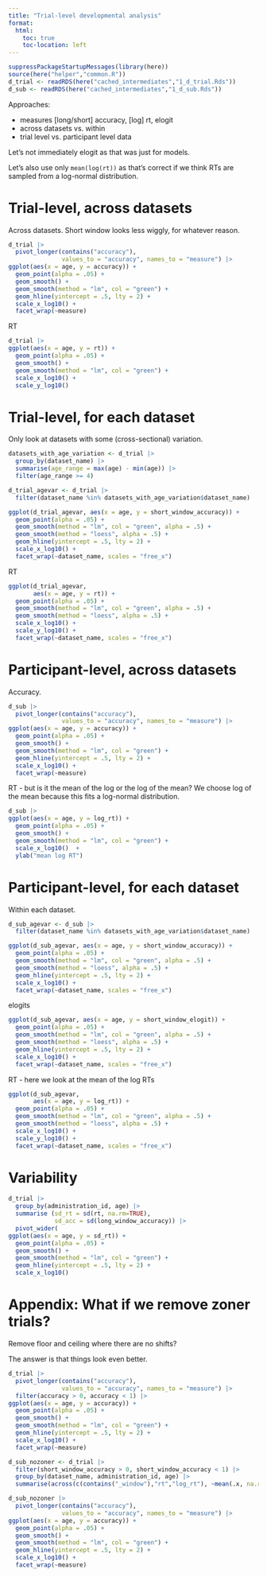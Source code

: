 ```yaml
---
title: "Trial-level developmental analysis"
format:
  html:
    toc: true
    toc-location: left
---
```


```r
suppressPackageStartupMessages(library(here))
source(here("helper","common.R"))
d_trial <- readRDS(here("cached_intermediates","1_d_trial.Rds"))
d_sub <- readRDS(here("cached_intermediates","1_d_sub.Rds"))
```

Approaches:

- measures [long/short] accuracy, [log] rt, elogit
- across datasets vs. within
- trial level vs. participant level data

Let's not immediately elogit as that was just for models. 

Let's also use only `mean(log(rt))` as that's correct if we think RTs are sampled from a log-normal distribution. 

# Trial-level, across datasets

Across datasets. Short window looks less wiggly, for whatever reason. 

```r
d_trial |>
  pivot_longer(contains("accuracy"), 
               values_to = "accuracy", names_to = "measure") |>
ggplot(aes(x = age, y = accuracy)) + 
  geom_point(alpha = .05) + 
  geom_smooth() +
  geom_smooth(method = "lm", col = "green") +
  geom_hline(yintercept = .5, lty = 2) + 
  scale_x_log10() + 
  facet_wrap(~measure)
```

RT

```r
d_trial |>
ggplot(aes(x = age, y = rt)) + 
  geom_point(alpha = .05) + 
  geom_smooth() +
  geom_smooth(method = "lm", col = "green") +
  scale_x_log10() +
  scale_y_log10()
```

# Trial-level, for each dataset

Only look at datasets with some (cross-sectional) variation. 

```r
datasets_with_age_variation <- d_trial |>
  group_by(dataset_name) |>
  summarise(age_range = max(age) - min(age)) |>
  filter(age_range >= 4)

d_trial_agevar <- d_trial |>
  filter(dataset_name %in% datasets_with_age_variation$dataset_name)
```
  
```r
ggplot(d_trial_agevar, aes(x = age, y = short_window_accuracy)) + 
  geom_point(alpha = .05) + 
  geom_smooth(method = "lm", col = "green", alpha = .5) +
  geom_smooth(method = "loess", alpha = .5) +
  geom_hline(yintercept = .5, lty = 2) + 
  scale_x_log10() + 
  facet_wrap(~dataset_name, scales = "free_x")
```

RT

```r
ggplot(d_trial_agevar,
       aes(x = age, y = rt)) + 
  geom_point(alpha = .05) + 
  geom_smooth(method = "lm", col = "green", alpha = .5) +
  geom_smooth(method = "loess", alpha = .5) +
  scale_x_log10() +
  scale_y_log10() + 
  facet_wrap(~dataset_name, scales = "free_x")
```

# Participant-level, across datasets

Accuracy. 

```r
d_sub |>
  pivot_longer(contains("accuracy"), 
               values_to = "accuracy", names_to = "measure") |>
ggplot(aes(x = age, y = accuracy)) + 
  geom_point(alpha = .05) + 
  geom_smooth() +
  geom_smooth(method = "lm", col = "green") +
  geom_hline(yintercept = .5, lty = 2) + 
  scale_x_log10() + 
  facet_wrap(~measure)
```

RT - but is it the mean of the log or the log of the mean? We choose log of the mean because this fits a log-normal distribution. 

```r
d_sub |>
ggplot(aes(x = age, y = log_rt)) + 
  geom_point(alpha = .05) + 
  geom_smooth() +
  geom_smooth(method = "lm", col = "green") +
  scale_x_log10()  + 
  ylab("mean log RT")
```

# Participant-level, for each dataset

Within each dataset. 

```r
d_sub_agevar <- d_sub |>
  filter(dataset_name %in% datasets_with_age_variation$dataset_name)
```
  
```r
ggplot(d_sub_agevar, aes(x = age, y = short_window_accuracy)) + 
  geom_point(alpha = .05) + 
  geom_smooth(method = "lm", col = "green", alpha = .5) +
  geom_smooth(method = "loess", alpha = .5) +
  geom_hline(yintercept = .5, lty = 2) + 
  scale_x_log10() + 
  facet_wrap(~dataset_name, scales = "free_x")
```

elogits 

```r
ggplot(d_sub_agevar, aes(x = age, y = short_window_elogit)) + 
  geom_point(alpha = .05) + 
  geom_smooth(method = "lm", col = "green", alpha = .5) +
  geom_smooth(method = "loess", alpha = .5) +
  geom_hline(yintercept = .5, lty = 2) + 
  scale_x_log10() + 
  facet_wrap(~dataset_name, scales = "free_x")
```

RT - here we look at the mean of the log RTs

```r
ggplot(d_sub_agevar,
       aes(x = age, y = log_rt)) + 
  geom_point(alpha = .05) + 
  geom_smooth(method = "lm", col = "green", alpha = .5) +
  geom_smooth(method = "loess", alpha = .5) +
  scale_x_log10() +
  scale_y_log10() + 
  facet_wrap(~dataset_name, scales = "free_x")
```


# Variability

```r
d_trial |>
  group_by(administration_id, age) |>
  summarise (sd_rt = sd(rt, na.rm=TRUE), 
             sd_acc = sd(long_window_accuracy)) |>
  pivot_wider(
ggplot(aes(x = age, y = sd_rt)) + 
  geom_point(alpha = .05) + 
  geom_smooth() +
  geom_smooth(method = "lm", col = "green") +
  geom_hline(yintercept = .5, lty = 2) + 
  scale_x_log10() 
```


# Appendix: What if we remove zoner trials?

Remove floor and ceiling where there are no shifts?

The answer is that things look even better. 

```r
d_trial |>
  pivot_longer(contains("accuracy"), 
               values_to = "accuracy", names_to = "measure") |>
  filter(accuracy > 0, accuracy < 1) |> 
ggplot(aes(x = age, y = accuracy)) + 
  geom_point(alpha = .05) + 
  geom_smooth() +
  geom_smooth(method = "lm", col = "green") +
  geom_hline(yintercept = .5, lty = 2) + 
  scale_x_log10() + 
  facet_wrap(~measure)
```

```r
d_sub_nozoner <- d_trial |>
  filter(short_window_accuracy > 0, short_window_accuracy < 1) |> 
  group_by(dataset_name, administration_id, age) |>
  summarise(across(c(contains("_window"),"rt","log_rt"), ~mean(.x, na.rm=TRUE)))
```



```r
d_sub_nozoner |>
  pivot_longer(contains("accuracy"), 
               values_to = "accuracy", names_to = "measure") |>
ggplot(aes(x = age, y = accuracy)) + 
  geom_point(alpha = .05) + 
  geom_smooth() +
  geom_smooth(method = "lm", col = "green") +
  geom_hline(yintercept = .5, lty = 2) + 
  scale_x_log10() + 
  facet_wrap(~measure)
```